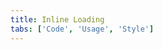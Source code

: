 ```yaml
---
title: Inline Loading
tabs: ['Code', 'Usage', 'Style']
---
```


<ComponentCode
    name="Inline loading"
    component="inline-loading"
    variation="inline-loading"
    experimental="true"
    hasReactVersion="true"
    >
</ComponentCode>
<ComponentDocs component="inline-loading" experimental="true"></ComponentDocs>
